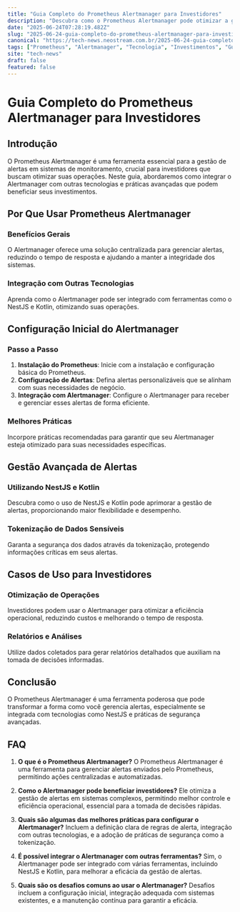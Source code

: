 ```yaml
---
title: "Guia Completo do Prometheus Alertmanager para Investidores"
description: "Descubra como o Prometheus Alertmanager pode otimizar a gestão de alertas em suas operações e investimentos, com insights sobre práticas avançadas e integração eficiente."
date: "2025-06-24T07:28:19.482Z"
slug: "2025-06-24-guia-completo-do-prometheus-alertmanager-para-investidores"
canonical: "https://tech-news.neostream.com.br/2025-06-24-guia-completo-do-prometheus-alertmanager-para-investidores"
tags: ["Prometheus", "Alertmanager", "Tecnologia", "Investimentos", "Guia Completo"]
site: "tech-news"
draft: false
featured: false
---
```


# Guia Completo do Prometheus Alertmanager para Investidores

## Introdução

O Prometheus Alertmanager é uma ferramenta essencial para a gestão de alertas em sistemas de monitoramento, crucial para investidores que buscam otimizar suas operações. Neste guia, abordaremos como integrar o Alertmanager com outras tecnologias e práticas avançadas que podem beneficiar seus investimentos.

## Por Que Usar Prometheus Alertmanager

### Benefícios Gerais

O Alertmanager oferece uma solução centralizada para gerenciar alertas, reduzindo o tempo de resposta e ajudando a manter a integridade dos sistemas.

### Integração com Outras Tecnologias

Aprenda como o Alertmanager pode ser integrado com ferramentas como o NestJS e Kotlin, otimizando suas operações.

## Configuração Inicial do Alertmanager

### Passo a Passo

1. **Instalação do Prometheus**: Inicie com a instalação e configuração básica do Prometheus.
2. **Configuração de Alertas**: Defina alertas personalizáveis que se alinham com suas necessidades de negócio.
3. **Integração com Alertmanager**: Configure o Alertmanager para receber e gerenciar esses alertas de forma eficiente.

### Melhores Práticas

Incorpore práticas recomendadas para garantir que seu Alertmanager esteja otimizado para suas necessidades específicas.

## Gestão Avançada de Alertas

### Utilizando NestJS e Kotlin

Descubra como o uso de NestJS e Kotlin pode aprimorar a gestão de alertas, proporcionando maior flexibilidade e desempenho.

### Tokenização de Dados Sensíveis

Garanta a segurança dos dados através da tokenização, protegendo informações críticas em seus alertas.

## Casos de Uso para Investidores

### Otimização de Operações

Investidores podem usar o Alertmanager para otimizar a eficiência operacional, reduzindo custos e melhorando o tempo de resposta.

### Relatórios e Análises

Utilize dados coletados para gerar relatórios detalhados que auxiliam na tomada de decisões informadas.

## Conclusão

O Prometheus Alertmanager é uma ferramenta poderosa que pode transformar a forma como você gerencia alertas, especialmente se integrada com tecnologias como NestJS e práticas de segurança avançadas.

## FAQ

1. **O que é o Prometheus Alertmanager?**
   O Prometheus Alertmanager é uma ferramenta para gerenciar alertas enviados pelo Prometheus, permitindo ações centralizadas e automatizadas.

2. **Como o Alertmanager pode beneficiar investidores?**
   Ele otimiza a gestão de alertas em sistemas complexos, permitindo melhor controle e eficiência operacional, essencial para a tomada de decisões rápidas.

3. **Quais são algumas das melhores práticas para configurar o Alertmanager?**
   Incluem a definição clara de regras de alerta, integração com outras tecnologias, e a adoção de práticas de segurança como a tokenização.

4. **É possível integrar o Alertmanager com outras ferramentas?**
   Sim, o Alertmanager pode ser integrado com várias ferramentas, incluindo NestJS e Kotlin, para melhorar a eficácia da gestão de alertas.

5. **Quais são os desafios comuns ao usar o Alertmanager?**
   Desafios incluem a configuração inicial, integração adequada com sistemas existentes, e a manutenção contínua para garantir a eficácia.